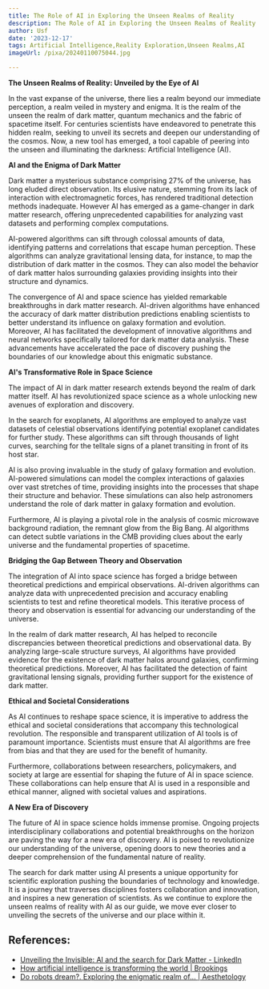 ```yaml
---
title: The Role of AI in Exploring the Unseen Realms of Reality
description: The Role of AI in Exploring the Unseen Realms of Reality
author: Usf
date: '2023-12-17'
tags: Artificial Intelligence,Reality Exploration,Unseen Realms,AI
imageUrl: /pixa/20240110075044.jpg

---
```

**The Unseen Realms of Reality: Unveiled by the Eye of AI**

In the vast expanse of the universe, there lies a realm beyond our immediate perception, a realm veiled in mystery  and enigma. It is the realm  of the unseen the realm of dark matter, quantum mechanics and the  fabric of spacetime itself. For centuries  scientists have endeavored to penetrate this hidden realm, seeking to  unveil its secrets and deepen our understanding  of the cosmos. Now, a new tool has emerged, a tool capable of peering into the unseen and illuminating the darkness: Artificial Intelligence  (AI).

**AI and the Enigma of Dark Matter**

Dark matter a mysterious substance comprising 27% of the universe, has long eluded direct observation. Its elusive nature, stemming from its lack of interaction with electromagnetic forces, has rendered traditional detection methods inadequate. However AI has emerged as a game-changer in dark matter research,  offering unprecedented capabilities for analyzing  vast datasets and  performing complex computations.

AI-powered  algorithms can sift through colossal amounts of  data, identifying patterns  and correlations that  escape human perception. These algorithms can  analyze gravitational  lensing data,  for instance, to map the distribution of dark matter in the  cosmos. They can also model the behavior of dark matter halos surrounding galaxies providing insights into their  structure  and dynamics.

The convergence of AI and space science has yielded remarkable breakthroughs in dark matter research. AI-driven algorithms have enhanced the accuracy of  dark  matter distribution predictions enabling scientists to better understand its influence on galaxy formation and evolution. Moreover, AI has facilitated the development of innovative  algorithms and  neural networks specifically tailored  for dark matter data  analysis. These advancements have accelerated the pace of discovery pushing the boundaries of our knowledge about  this enigmatic substance.

**AI's Transformative Role in  Space Science**

The impact of AI  in dark matter research extends beyond the realm of dark matter itself. AI has revolutionized space science as a whole unlocking new avenues of exploration and discovery.

In the search for exoplanets, AI algorithms are employed  to analyze vast datasets of celestial observations identifying potential exoplanet  candidates for further  study. These algorithms can sift through thousands of light curves, searching  for the  telltale signs  of a planet transiting in front of its host star.

AI is also proving invaluable in the study of galaxy formation and evolution. AI-powered simulations can model the complex interactions of galaxies over  vast stretches of time, providing insights into the processes that shape their structure and behavior.  These  simulations can also help astronomers understand the  role of dark  matter in galaxy formation and evolution.

Furthermore, AI is playing  a pivotal role in the analysis of cosmic  microwave background radiation, the remnant glow from the Big Bang.  AI algorithms can detect subtle variations  in the CMB  providing clues about the early universe and the fundamental properties of spacetime.

**Bridging the Gap Between Theory and Observation**

The integration of AI  into space science has  forged a bridge between theoretical predictions and  empirical observations. AI-driven algorithms can analyze data with unprecedented precision and accuracy enabling scientists  to test and refine theoretical models. This iterative process of theory and observation is essential for advancing our understanding of the universe.

In the realm of dark matter research, AI has helped to reconcile discrepancies between theoretical predictions and  observational data. By analyzing large-scale structure surveys, AI algorithms have provided evidence  for the existence of dark matter halos  around galaxies, confirming theoretical  predictions. Moreover, AI has  facilitated the detection of faint gravitational lensing signals,  providing further support for the existence of dark matter.

**Ethical  and Societal Considerations**

As AI  continues to reshape space science, it is imperative to address the  ethical and societal considerations that accompany this technological revolution. The responsible and transparent utilization of AI tools is of paramount importance. Scientists must ensure that AI algorithms are free from bias and that they are  used for the benefit of humanity.

Furthermore, collaborations between researchers, policymakers,  and society  at large are essential for shaping the future of AI in space  science.  These collaborations can help ensure  that AI  is used in a responsible and ethical manner, aligned with societal values and aspirations.

**A New Era of Discovery**

The  future of AI  in space science holds immense promise. Ongoing projects interdisciplinary collaborations and potential breakthroughs on the  horizon are paving the way for a new  era of discovery. AI is poised to revolutionize  our  understanding of the  universe,  opening doors to new theories and a deeper comprehension of the fundamental nature of reality.

The search for dark matter using AI presents a unique opportunity for scientific  exploration  pushing the boundaries of technology and knowledge. It is a journey that traverses disciplines fosters collaboration and innovation, and inspires  a new generation of scientists. As we continue to explore the unseen realms of reality  with AI as our guide, we move ever closer to unveiling  the secrets of  the universe and our place within it.

## References:
- [Unveiling the Invisible: AI and the search for Dark Matter - LinkedIn](https://www.linkedin.com/pulse/unveiling-invisible-artificial-intelligence-quest-dark-david-cain)
- [How artificial intelligence is transforming the world | Brookings](https://www.brookings.edu/articles/how-artificial-intelligence-is-transforming-the-world/)
- [Do robots dream?. Exploring the enigmatic realm of… | Aesthetology](https://medium.com/aesthetology/do-robots-dream-e51233f1a493)
